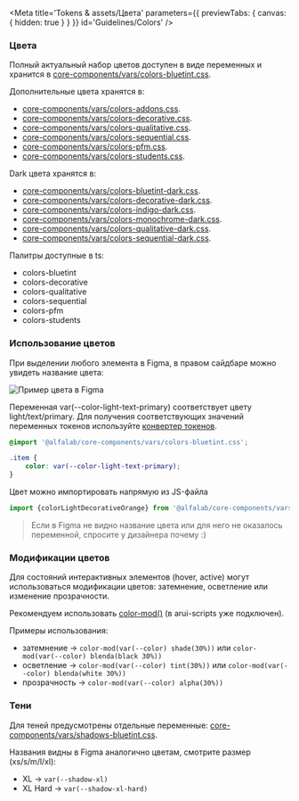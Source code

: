 
<Meta
    title='Tokens & assets/Цвета'
    parameters={{ previewTabs: { canvas: { hidden: true } } }}
    id='Guidelines/Colors'
/>

### Цвета

Полный актуальный набор цветов доступен в виде переменных и хранится в [core-components/vars/colors-bluetint.css](https://github.com/core-ds/core-components/blob/master/packages/vars/src/colors-bluetint.css).

Дополнительные цвета хранятся в:
- [core-components/vars/colors-addons.css](https://github.com/core-ds/core-components/blob/master/packages/vars/src/colors-addons.css).
- [core-components/vars/colors-decorative.css](https://github.com/core-ds/core-components/blob/master/packages/vars/src/colors-decorative.css).
- [core-components/vars/colors-qualitative.css](https://github.com/core-ds/core-components/blob/master/packages/vars/src/colors-qualitative.css).
- [core-components/vars/colors-sequential.css](https://github.com/core-ds/core-components/blob/master/packages/vars/src/colors-sequential.css).
- [core-components/vars/colors-pfm.css](https://github.com/core-ds/core-components/blob/master/packages/vars/src/colors-pfm.css).
- [core-components/vars/colors-students.css](https://github.com/core-ds/core-components/blob/master/packages/vars/src/colors-students.css).

Dark цвета хранятся в:
- [core-components/vars/colors-bluetint-dark.css](https://github.com/core-ds/core-components/blob/master/packages/vars/src/colors-bluetint-dark.css).
- [core-components/vars/colors-decorative-dark.css](https://github.com/core-ds/core-components/blob/master/packages/vars/src/colors-decorative-dark.css).
- [core-components/vars/colors-indigo-dark.css](https://github.com/core-ds/core-components/blob/master/packages/vars/src/colors-indigo-dark.css).
- [core-components/vars/colors-monochrome-dark.css](https://github.com/core-ds/core-components/blob/master/packages/vars/src/colors-monochrome-dark.css).
- [core-components/vars/colors-qualitative-dark.css](https://github.com/core-ds/core-components/blob/master/packages/vars/src/colors-qualitative-dark.css).
- [core-components/vars/colors-sequential-dark.css](https://github.com/core-ds/core-components/blob/master/packages/vars/src/colors-sequential-dark.css).

Палитры доступные в ts:
- colors-bluetint
- colors-decorative
- colors-qualitative
- colors-sequential
- colors-pfm
- colors-students

### Использование цветов

При выделении любого элемента в Figma, в правом сайдбаре можно увидеть название цвета:

<img src='./images/colors_figma-element.png' width={319} alt='Пример цвета в Figma' />

Переменная var(--color-light-text-primary) соответствует цвету light/text/primary. Для получения соответствующих значений переменных токенов используйте [конвертер токенов](https://core-ds.github.io/core-components/master/?path=/docs/token-converter--docs).

```css
@import '@alfalab/core-components/vars/colors-bluetint.css';

.item {
    color: var(--color-light-text-primary);
}
```

Цвет можно импортировать напрямую из JS-файла

```typescript
import {colorLightDecorativeOrange} from '@alfalab/core-components/vars/colors-decorative.module';
```

> Если в Figma не видно название цвета или для него не оказалось переменной, спросите у дизайнера почему :)

### Модификации цветов

Для состояний интерактивных элементов (hover, active) могут использоваться модификации цветов: затемнение, осветление или изменение прозрачности.

Рекомендуем использовать [color-mod()](https://github.com/jonathantneal/postcss-color-mod-function) (в arui-scripts уже подключен).

Примеры использования:

-   затемнение → `color-mod(var(--color) shade(30%))` или `color-mod(var(--color) blenda(black 30%))`
-   осветление → `color-mod(var(--color) tint(30%))` или `color-mod(var(--color) blenda(white 30%))`
-   прозрачность → `color-mod(var(--color) alpha(30%))`

### Тени

Для теней предусмотрены отдельные переменные: [core-components/vars/shadows-bluetint.css](https://github.com/core-ds/core-components/blob/master/packages/vars/src/shadows-bluetint.css).

Названия видны в Figma аналогично цветам, смотрите размер (xs/s/m/l/xl):

-   XL → `var(--shadow-xl)`
-   XL Hard → `var(--shadow-xl-hard)`
